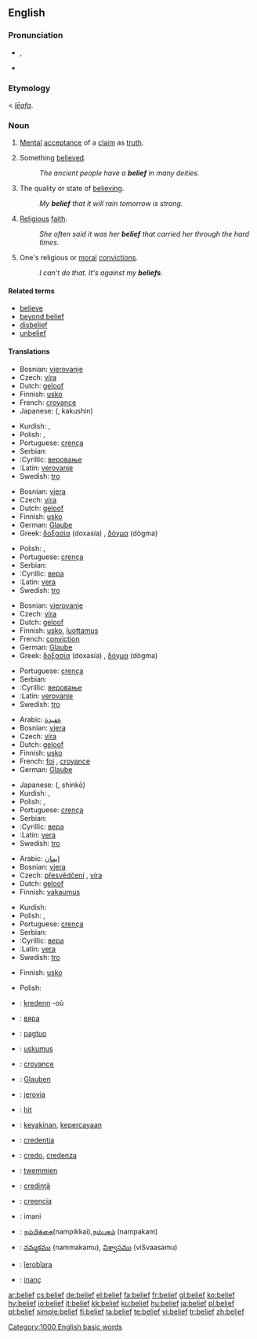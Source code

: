 ==English==

===Pronunciation===
*{{IPA|/bɪˈliːf/}}, {{SAMPA|/bI"li:f/}}
*{{audio|en-us-belief.ogg|Audio (US)}}

===Etymology===
{{ME.}} < {{OE.}} ''[[lēafa]]''.

===Noun===
{{en-noun}}

# [[mental|Mental]] [[acceptance]] of a [[claim]] as [[truth]].
# {{countable}} Something [[believe]]d.
#: ''The ancient people have a '''belief''' in many deities.''
# {{uncountable}} The quality or state of [[believe|believing]].
#: ''My '''belief''' that it will rain tomorrow is strong.''
# {{uncountable}} [[religious|Religious]] [[faith]].
#: ''She often said it was her '''belief''' that carried her through the hard times.''
# {{in plural}} One's religious or [[moral]] [[convictions]].
#: ''I can't do that.  It's against my '''beliefs'''.''

====Related terms====
*[[believe]]
*[[beyond belief]]
*[[disbelief]]
*[[unbelief]]

====Translations====
{{trans-top|mental acceptance of a claim as truth}}
* Bosnian: [[vjerovanje]] {{n}}
* Czech: [[víra]] {{f}}
* Dutch: [[geloof]] {{n}}
* Finnish: [[usko]]
* French: [[croyance]] {{f}}
* Japanese: {{Jpan|[[確信]]}} ({{Jpan|[[かくしん]]}}, kakushin)
{{trans-mid}}
* Kurdish: {{KUchar|[[باوه‌ر]]}}, {{KUchar|[[بروا]]}}
* Polish: {{t|pl|wiara|f}}, {{t|pl|wierzenie|n}}
* Portuguese: [[crença]] {{f}}
* Serbian:
* :Cyrillic: [[веровање]] {{n}}
* :Latin: [[verovanje]] {{n}}
* Swedish: [[tro]] {{c}}
{{trans-bottom}}

{{trans-top|something believed}}
* Bosnian: [[vjera]] {{f}}
* Czech: [[víra]] {{f}}
* Dutch: [[geloof]] {{f}}
* Finnish: [[usko]]
* German: [[Glaube]] {{m}}
* Greek: [[δοξασία]] (doxasía) {{f}}, [[δόγμα]] (dògma) {{n}}
{{trans-mid}}
* Polish: {{t|pl|wiara|f}}, {{t|pl|wierzenie|n}}
* Portuguese: [[crença]] {{f}}
* Serbian:
* :Cyrillic: [[вера]] {{f}}
* :Latin: [[vera]] {{f}}
* Swedish: [[tro]] {{c}}
{{trans-bottom}}

{{trans-top|the quality or state of believing}}
* Bosnian: [[vjerovanje]] {{n}}
* Czech: [[víra]] {{f}}
* Dutch: [[geloof]] {{f}}
* Finnish: [[usko]], [[luottamus]]
* French: [[conviction]] {{f}}
* German: [[Glaube]] {{m}}
* Greek: [[δοξασία]] (doxasía) {{f}}, [[δόγμα]] (dògma) {{n}}
{{trans-mid}}
* Portuguese: [[crença]] {{f}}
* Serbian:
* :Cyrillic: [[веровање]] {{n}}
* :Latin: [[verovanje]] {{n}}
* Swedish: [[tro]] {{c}}
{{trans-bottom}}

{{trans-top|religious faith}}
* Arabic: [[عقيدة]]
* Bosnian: [[vjera]] {{f}}
* Czech: [[víra]] {{f}}
* Dutch: [[geloof]] {{f}}
* Finnish: [[usko]]
* French: [[foi]] {{f}}, [[croyance]] {{f}}
* German: [[Glaube]] {{m}}
{{trans-mid}}
* Japanese: {{Jpan|[[信仰]]}} ({{Jpan|[[しんこう]]}}, shinkō)
* Kurdish: {{KUchar|[[بڕوا]]}}, {{KUchar|[[باوه‌ر]]}}
* Polish: {{t|pl|wiara|f}}, {{t|pl|wierzenie|n}}
* Portuguese: [[crença]] {{f}}
* Serbian:
* :Cyrillic: [[вера]] {{f}}
* :Latin: [[vera]] {{f}}
* Swedish: [[tro]] {{c}}
{{trans-bottom}}

{{trans-top|religious or moral convictions}}
* Arabic: [[إیمان]]
* Bosnian: [[vjera]] {{f}}
* Czech: [[přesvědčení]] {{n}}, [[víra]] {{f}}
* Dutch: [[geloof]] {{f}}
* Finnish: [[vakaumus]]
{{trans-mid}}
* Kurdish: {{KUchar|[[بڕوا]]}}{{KUchar|[[باوه‌ر]]}}
* Polish: {{t|pl|wiara|f}}, {{t|pl|wierzenie|n}}
* Portuguese: [[crença]] {{f}}
* Serbian:
* :Cyrillic: [[вера]] {{f}}
* :Latin: [[vera]] {{f}}
* Swedish: [[tro]] {{c}}
{{trans-bottom}}

{{trans-top|a wishing of case or circumstance to be true}}
*Finnish: [[usko]]
{{trans-mid}}
* Polish: {{t|pl|wiara|f}}
{{trans-bottom}}

{{checktrans-top}}
*{{ttbc|Breton}}: [[kredenn]] {{f}} -où
*{{ttbc|Bulgarian}}: [[вяра]] {{f}}
*{{ttbc|Cebuano}}: [[pagtuo]]
*{{ttbc|Estonian}}: [[uskumus]]
*{{ttbc|French}}: [[croyance]] {{f}}
*{{ttbc|German}}: [[Glauben]] {{m}}
*{{ttbc|Guaraní}}: [[jerovia]]
*{{ttbc|Hungarian}}: [[hit]]
*{{ttbc|Indonesian}}: [[yakin|keyakinan]], [[percaya|kepercayaan]]
*{{ttbc|Interlingua}}: [[credentia]]
{{mid}}
*{{ttbc|Italian}}: [[credo]], [[credenza]]
*{{ttbc|Maltese}}: [[twemmien]]
*{{ttbc|Romanian}}: [[credinţă]] {{f}}
*{{ttbc|Spanish}}: [[creencia]]
*{{ttbc|Swahili}}: imani
*{{ttbc|Tamil}}: [[நம்பிக்கை]](nampikkai),[[நம்பகம்]] (nampakam)
*{{ttbc|Telugu}}: [[నమ్మకము]] (nammakamu), [[విశ్వాసము]] (viSvaasamu)
*{{ttbc|Tupinambá}}: [[îerobîara]]
*{{ttbc|Turkish}}: [[inanç]]
{{bottom}}

[[Category:1000 English basic words]]

[[ar:belief]]
[[cs:belief]]
[[de:belief]]
[[el:belief]]
[[fa:belief]]
[[fr:belief]]
[[gl:belief]]
[[ko:belief]]
[[hy:belief]]
[[io:belief]]
[[it:belief]]
[[kk:belief]]
[[ku:belief]]
[[hu:belief]]
[[ja:belief]]
[[pl:belief]]
[[pt:belief]]
[[simple:belief]]
[[fi:belief]]
[[ta:belief]]
[[te:belief]]
[[vi:belief]]
[[tr:belief]]
[[zh:belief]]